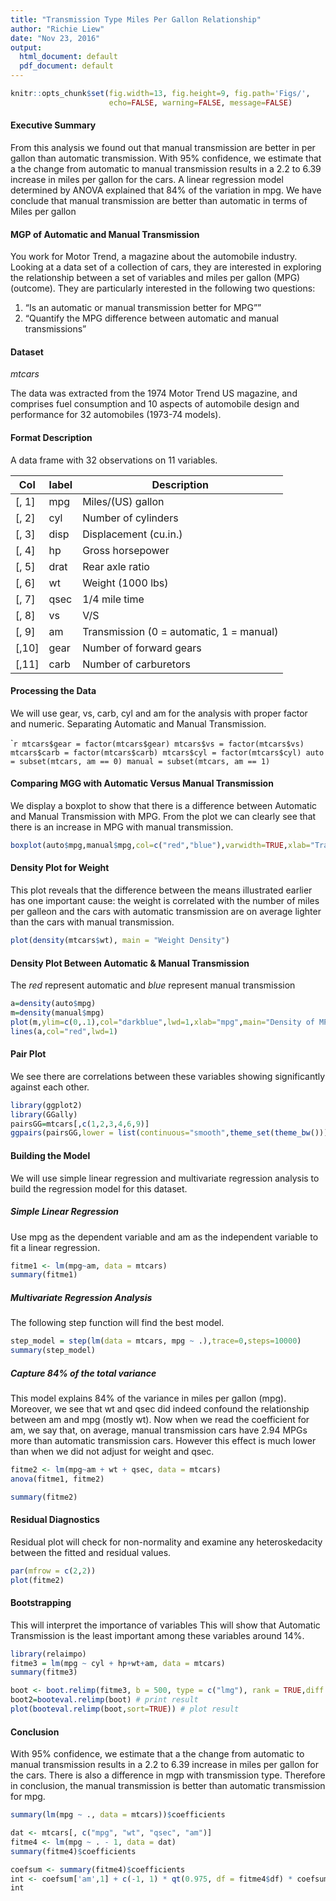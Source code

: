 ```yaml
---
title: "Transmission Type Miles Per Gallon Relationship"
author: "Richie Liew"
date: "Nov 23, 2016"
output:
  html_document: default
  pdf_document: default
---
```


```r
knitr::opts_chunk$set(fig.width=13, fig.height=9, fig.path='Figs/',
                      echo=FALSE, warning=FALSE, message=FALSE)
```

#### Executive Summary

From this analysis we found out that manual transmission are better in per gallon than automatic transmission.  With 95% confidence, we estimate that a the change from automatic to manual transmission results in a 2.2 to 6.39 increase in miles per gallon for the cars. A linear regression model determined by ANOVA explained that 84% of the variation in mpg.  We have conclude that manual transmission are better than automatic in terms of Miles per gallon

#### MGP of Automatic and Manual Transmission
You work for Motor Trend, a magazine about the automobile industry. Looking at a data set of a collection of cars, they are interested in exploring the relationship between a set of variables and miles per gallon (MPG) (outcome). They are particularly interested in the following two questions:

1. "Is an automatic or manual transmission better for MPG""
2. "Quantify the MPG difference between automatic and manual transmissions"

#### Dataset
*mtcars*

The data was extracted from the 1974 Motor Trend US magazine, and comprises fuel consumption and 10 aspects of automobile design and performance for 32 automobiles (1973-74 models).

#### Format Description
A data frame with 32 observations on 11 variables.

Col | label | Description
---|---|---
[, 1] |	mpg	| Miles/(US) gallon
[, 2]	| cyl |	Number of cylinders
[, 3]	|	disp | Displacement (cu.in.)
[, 4]	|	hp | Gross horsepower 
[, 5]	|	drat |	Rear axle ratio 
[, 6]	|	wt |	Weight (1000 lbs) 
[, 7]	|	qsec | 1/4 mile time 
[, 8]	|	vs | V/S 
[, 9]	|	am | Transmission (0 = automatic, 1 = manual) 
[,10]	| gear | Number of forward gears 
[,11]	| carb | Number of carburetors

#### Processing the Data

We will use gear, vs, carb, cyl and am for the analysis with proper factor and numeric.
Separating Automatic and Manual Transmission.

````r
mtcars$gear = factor(mtcars$gear)
mtcars$vs = factor(mtcars$vs)
mtcars$carb = factor(mtcars$carb)
mtcars$cyl = factor(mtcars$cyl)
auto = subset(mtcars, am == 0)
manual = subset(mtcars, am == 1)
```

#### Comparing MGG with Automatic Versus Manual Transmission

We display a boxplot to show that there is a difference between Automatic and Manual Transmission with MPG.  From the plot we can clearly see that there is an increase in MPG with manual transmission.

```r
boxplot(auto$mpg,manual$mpg,col=c("red","blue"),varwidth=TRUE,xlab="Transmission Type",ylab="mpg",main="MPG of Automatic vs. Manual Transmission",names=c("Automatic","Manual"))
```

#### Density Plot for Weight

This plot reveals that the difference between the means illustrated earlier has one important cause: the weight is correlated with the number of miles per galleon and the cars with automatic transmission are on average lighter than the cars with manual transmission. 


```r
plot(density(mtcars$wt), main = "Weight Density")
```

#### Density Plot Between Automatic & Manual Transmission

The *red* represent automatic and *blue* represent manual transmission

```r
a=density(auto$mpg)
m=density(manual$mpg)
plot(m,ylim=c(0,.1),col="darkblue",lwd=1,xlab="mpg",main="Density of MPG by Transmission")
lines(a,col="red",lwd=1)
```

#### Pair Plot

We see there are correlations between these variables showing significantly against each other.

```r
library(ggplot2)
library(GGally)
pairsGG=mtcars[,c(1,2,3,4,6,9)]
ggpairs(pairsGG,lower = list(continuous="smooth",theme_set(theme_bw())),title="CORRELATION OF MTCAR",colour = "am")
```

#### Building the Model

We will use simple linear regression and multivariate regression analysis to build the regression model for this dataset.

##### Simple Linear Regression

Use mpg as the dependent variable and am as the independent variable to fit a linear regression.

```r
fitme1 <- lm(mpg~am, data = mtcars)
summary(fitme1)
```

##### Multivariate Regression Analysis

The following step function will find the best model.

```r
step_model = step(lm(data = mtcars, mpg ~ .),trace=0,steps=10000)
summary(step_model)
```

##### Capture 84% of the total variance

This model explains 84% of the variance in miles per gallon (mpg). Moreover, we see that wt and qsec did indeed confound the relationship between am and mpg (mostly wt). Now when we read the coefficient for am, we say that, on average, manual transmission cars have 2.94 MPGs more than automatic transmission cars. However this effect is much lower than when we did not adjust for weight and qsec.

```r
fitme2 <- lm(mpg~am + wt + qsec, data = mtcars)
anova(fitme1, fitme2)
```

```r
summary(fitme2)
```

#### Residual Diagnostics

Residual plot will check for non-normality and examine any heteroskedacity between the fitted and residual values.

```r
par(mfrow = c(2,2))
plot(fitme2)
```

#### Bootstrapping

This will interpret the importance of variables 
This will show that Automatic Transmission is the least important among these variables around 14%.

```r
library(relaimpo)
fitme3 = lm(mpg ~ cyl + hp+wt+am, data = mtcars)
summary(fitme3)

boot <- boot.relimp(fitme3, b = 500, type = c("lmg"), rank = TRUE,diff = TRUE, rela = TRUE)
boot2=booteval.relimp(boot) # print result
plot(booteval.relimp(boot,sort=TRUE)) # plot result 
```

#### Conclusion

With 95% confidence, we estimate that a the change from automatic to manual transmission results in a 2.2 to 6.39 increase in miles per gallon for the cars. There is also a difference in mgp with transmission type.  Therefore in conclusion, the manual transmission is better than automatic transmission for mpg.

```r
summary(lm(mpg ~ ., data = mtcars))$coefficients
```

```r
dat <- mtcars[, c("mpg", "wt", "qsec", "am")]
fitme4 <- lm(mpg ~ . - 1, data = dat)
summary(fitme4)$coefficients
```

```r
coefsum <- summary(fitme4)$coefficients
int <- coefsum['am',1] + c(-1, 1) * qt(0.975, df = fitme4$df) * coefsum['am',2]
int
```
